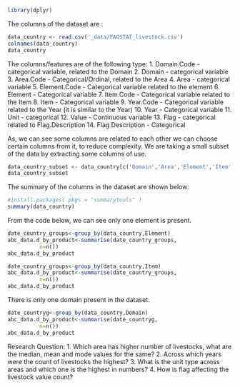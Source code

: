 ```r
library(dplyr) 
```
The columns of the dataset are :
```r
data_country <- read.csv('_data/FAOSTAT_livestock.csv')
colnames(data_country)
data_country
```
The columns/features are of the following type:
1. Domain.Code - categorical variable, related to the Domain
2. Domain - categorical variable
3. Area.Code - Categorical/Ordinal, related to the Area
4. Area - categorical variable
5. Element.Code - Categorical variable related to the element
6. Element - Categorical variable
7. Item.Code - Categorical variable related to the Item
8. Item - Categorical variable
9. Year.Code  - Categorical variable related to the Year (it is similar to the Year)
10. Year - Categorical variable
11. Unit - categorical
12. Value - Continuous variable
13. Flag - categorical related to Flag.Description
14. Flag Description - Categorical

As, we can see some columns are related to each other we can choose certain columns from it, to reduce complexity.
We are taking a small subset of the data by extracting some columns of use.
```r
data_country_subset <- data_country[c('Domain','Area','Element','Item','Year','Unit','Value','Flag.Description','Flag')]
data_country_subset
```

The summary of the columns in the dataset are shown below:
```r

#install.packages( pkgs = "summarytools" )
summary(data_country)
```

From the code below, we can see only one element is present.
```r
date_country_groups<-group_by(data_country,Element)
abc_data.d_by_product<-summarise(date_country_groups,
          n=n())
abc_data.d_by_product
```

```r
date_country_groups<-group_by(data_country,Item)
abc_data.d_by_product<-summarise(date_country_groups,
          n=n())
abc_data.d_by_product
```

There is only one domain present in the dataset.
```r
date_countryg<-group_by(data_country,Domain)
abc_data.d_by_product<-summarise(date_countryg,
          n=n())
abc_data.d_by_product
```
Research Question: 
1. Which area has higher number of livestocks, what are the median, mean and mode values for the same? 
2. Across which years were the count of livestocks the highest? 
3. What is the unit type across areas and which one is the highest in numbers?
4. How is flag affecting the livestock value count?


